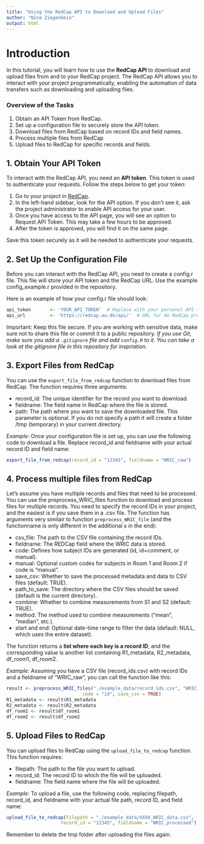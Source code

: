 ```yaml
---
title: "Using the RedCap API to Download and Upload Files"
author: "Nina Ziegenbein"
output: html
---
```


# Introduction

In this tutorial, you will learn how to use the **RedCap API** to download and upload files from and to your RedCap project. The RedCap API allows you to interact with your project programmatically, enabling the automation of data transfers such as downloading and uploading files.

### Overview of the Tasks

1) Obtain an API Token from RedCap.
2) Set up a configuration file to securely store the API token.
3) Download files from RedCap based on record IDs and field names.
4) Process multiple files from RedCap
5) Upload files to RedCap for specific records and fields.

## 1. Obtain Your API Token

To interact with the RedCap API, you need an **API token**. This token is used to authenticate your requests. Follow the steps below to get your token:

1) Go to your project in [RedCap](https://redcap.au.dk/).
2) In the left-hand sidebar, look for the API option. If you don't see it, ask the project administrator to enable API access for your user.
3) Once you have access to the API page, you will see an option to Request API Token. This may take a few hours to be approved.
4) After the token is approved, you will find it on the same page.

Save this token securely as it will be needed to authenticate your requests.

## 2. Set Up the Configuration File

Before you can interact with the RedCap API, you need to create a config.r file. This file will store your API token and the RedCap URL. Use the example config_example.r provided in the repository.

Here is an example of how your config.r file should look:
```r
api_token       <- 'YOUR_API_TOKEN'  # Replace with your personal API token
api_url         <- 'https://redcap.au.dk/api/'  # URL for AU RedCap projects
```

Important: Keep this file secure. If you are working with sensitive data, make sure not to share this file or commit it to a public repository. _If you use Git, make sure you add a `.gitignore` file and add `config.R` to it. You can take a look at the gitignore file in this repository for inspriation._

## 3. Export Files from RedCap

You can use the `export_file_from_redcap` function to download files from RedCap. The function requires three arguments:

- record_id: The unique identifier for the record you want to download.
- fieldname: The field name in RedCap where the file is stored.
- path: The path where you want to save the downloaded file. This parameter is optional. If you do not specify a path it will create a folder /tmp (temporary) in your current directory.

_Example:_
Once your configuration file is set up, you can use the following code to download a file. Replace record_id and fieldname with your actual record ID and field name:

```r
export_file_from_redcap(record_id = "12345", fieldname = "WRIC_raw")
```

## 4. Process multiple files from RedCap
Let's assume you have multiple records and files that need to be processed. You can use the preprocess_WRIC_files function to download and process files for multiple records. You need to specify the record IDs in your project, and the easiest is if you save them in a .csv file. The function has arguments very similair to function `preprocess_WRIC_file` (and the functionname is only different in the additional s in the end):

- csv_file: The path to the CSV file containing the record IDs.
- fieldname: The REDCap field where the WRIC data is stored.
- code: Defines how subject IDs are generated (id, id+comment, or manual).
- manual: Optional custom codes for subjects in Room 1 and Room 2 if code is "manual".
- save_csv: Whether to save the processed metadata and data to CSV files (default: TRUE).
- path_to_save: The directory where the CSV files should be saved (default is the current directory).
- combine: Whether to combine measurements from S1 and S2 (default: TRUE).
- method: The method used to combine measurements ("mean", "median", etc.).
- start and end: Optional date-time range to filter the data (default: NULL, which uses the entire dataset).

 The function returns a **list where each key is a record ID**, and the corresponding value is another list containing R1_metadata, R2_metadata, df_room1, df_room2.

_Example:_
Assuming you have a CSV file (record_ids.csv) with record IDs and a fieldname of "WRIC_raw", you can call the function like this:

```r
result <- preprocess_WRIC_files("./example_data/record_ids.csv", "WRIC_raw", 
                            code = "id", save_csv = TRUE)
R1_metadata <- result$R1_metadata
R2_metadata <- result$R2_metadata
df_room1 <- result$df_room1
df_room2 <- result$df_room2
```

## 5. Upload Files to RedCap
You can upload files to RedCap using the `upload_file_to_redcap` function. This function requires:

- filepath: The path to the file you want to upload.
- record_id: The record ID to which the file will be uploaded.
- fieldname: The field name where the file will be uploaded.

_Example:_
To upload a file, use the following code, replacing filepath, record_id, and fieldname with your actual file path, record ID, and field name:

```r
upload_file_to_redcap(filepath = "./example_data/XXXX_WRIC_data.csv", 
                    record_id = "12345", fieldname = "WRIC_processed")
```

Remember to delete the tmp folder after uploading the files again.